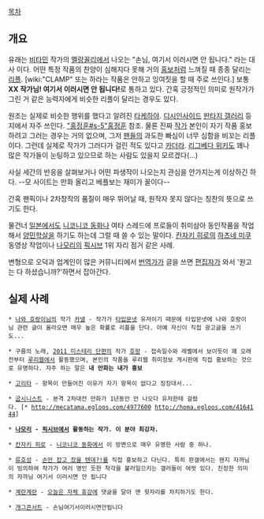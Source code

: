 [[목차]]
== 개요 ==
유래는 [[비타민]] 작가의 [[멜랑꼴리]]에서 나오는 "손님, 여기서 이러시면 안 됩니다." 라는 대사 이다. 어떤 특정 작품의 찬양이 심해지다 못해 거의 [[홍보]]처럼 느껴질 때 종종 달리는 [[리플]]. [wiki:"CLAMP" 또는 하라는 작품은 안하고 잉여짓을 할 때 주로 쓰인다.] 보통 '''XX 작가님! 여기서 이러시면 안 됩니다!'''로 통하고 있다. 간혹 긍정적인 의미로 원작가가 그린 거 같은 능력자에게 비슷한 리플이 달리는 경우도 있다.

원조는 실제로 비슷한 행위를 했다고 알려진 [[타케하야]]. [[디시인사이드]] [[판타지 갤러리]] 등지에서 자주 쓰인다. [["홍정훈#s-5"홍정훈]] 참조. 물론 진짜 [[작가]] 본인이 자기 작품 홍보하려고 그러는 경우는 거의 없으며, 그저 [[팬]]들의 과도한 빠심이 너무 심함을 비꼬는 리플이다. 그런데 실제로 작가가 그러다가 걸린 적도 있다고 [[카더라]]. [[리그베다 위키]]도 꽤나 많은 작가들이 눈팅하고 있으므로 하는 사람도 있을지 모르겠다(...)

사실 세간의 반응을 살펴보거나 어떤 파생작이 나오는지 관심을 안가지는게 이상하긴 하다. --모 사이트는 만화 올리고 베플보는 재미가 꿀이다--

간혹 팬픽이나 2차창작의 품질이 매우 뛰어날 때, 원작자 못지 않다는 칭찬의 뜻으로 쓰기도 한다.

물건너 [[일본]]에서도 [[니코니코 동화]]나 여타 스레드에 프로들이 취미삼아 동인작품을 작업해서 [[양민학살]]을 하기도 하는데 그럴 때 쓸 수 있는 말이다. [[칸자키 히로]]의 [[하츠네 미쿠]] 동영상 작업이나 [[나모리]]의 [[픽시브]] 1위 자리 점거 같은 사례.

변형으로 오덕과 업계인이 많은 커뮤니티에서 [[번역가]]가 글을 쓰면 [[편집자]]가 와서 '원고는 다 하셨습니까?'하면서 잡아간다.
== 실제 사례 ==
 * [[나와 호랑이님]]의 작가 [[카넬]] - 작가가 [[타입문넷]] 유저이기 때문에 타입문넷에 나와 호랑이님 관련 글이 올라오면 매우 높은 확률로 리플을 단다. 아예 자신이 직접 광고글을 쓰기도...

 * 구름의 노래, [[2011 미스테리 단편]]의 작가 [[호랑]] - 접속일수와 레벨에서 보이듯이 꽤 오래전부터 [[루리웹]]에서 활동했으며, 본인의 작품을 루리웹 취미정보 게시판에 직접 홍보하는 것으로 유명하다. 자주 하는 말은 '''내 만화는 내가 홍보'''

 * [[고리타]] - 항목이 만들어진 이유가 자기 항목이 없다고 징징대서...

 * [[굽시니스트]] - 본격 2차대전 만화가 1년동안 안 나오다 유저한테 걸렸다. [* http://mecatama.egloos.com/4977600 http://homa.egloos.com/4164144]

 * '''[[나모리]] - [[픽시브]]에서 활동하는 작가. 이 분야 최강자.'''

 * [[칸자키 히로]] - [[니코니코 동화]]에서 이 방면으로 매우 유명한 사람 중 하나.

 * [[류호성]] - [[손만 잡고 잤을 텐데%3F%21|손만 잡고 잤을 텐데?!]]를 직접 홍보하고 다닌다. 특히 판갤에서는 왠지 자까님이 빙의하여 작가가 여러 명인 듯한 착각을 불러일으키는 갤러들이 여럿 있다. 진정한 의미의 자까님 여기서 이러시면 안 됩니다

 * [[계란계란]] - [[오늘은 자체 휴강]]에 댓글을 달아 맨 윗자리를 차지하기도 한다.

 * [[개그콘서트]] - 손님여기서이러시면안됩니다
